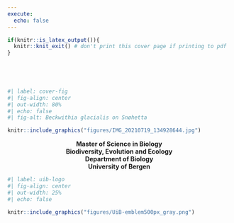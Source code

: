 ```yaml
---
execute: 
  echo: false
---
```



```r
if(knitr::is_latex_output()){
  knitr::knit_exit() # don't print this cover page if printing to pdf
}
```

::: {style="opacity: 0"}
# Cover Page {.unnumbered .unlisted}
:::




```r
#| label: cover-fig
#| fig-align: center
#| out-width: 80%
#| echo: false
#| fig-alt: Beckwithia glacialis on Snøhetta

knitr::include_graphics("figures/IMG_20210719_134928644.jpg")
```

::: {style="text-align: center"}
**Master of Science in Biology**\
**Biodiversity, Evolution and Ecology**\
**Department of Biology**\
**University of Bergen**
:::

```r
#| label: uib-logo
#| fig-align: center
#| out-width: 25%
#| echo: false

knitr::include_graphics("figures/UiB-emblem500px_gray.png")
```
